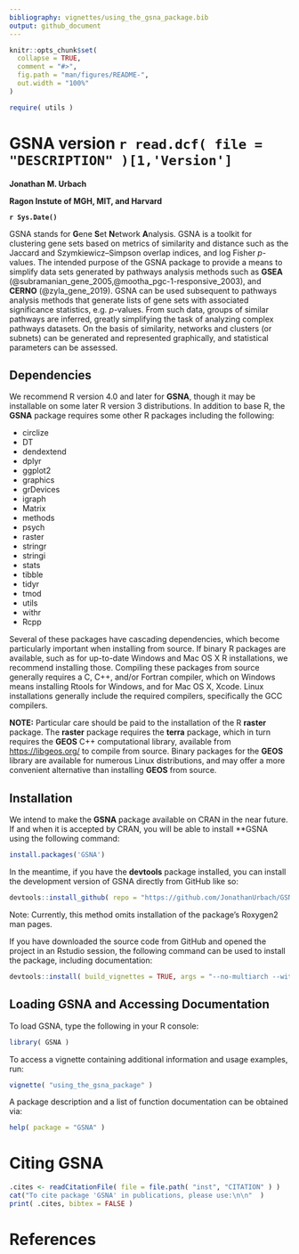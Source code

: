 ```yaml
---
bibliography: vignettes/using_the_gsna_package.bib
output: github_document
---
```

 
<!-- README.md is generated from README.Rmd. Please edit that file -->

```r
knitr::opts_chunk$set(
  collapse = TRUE,
  comment = "#>",
  fig.path = "man/figures/README-",
  out.width = "100%"
)

require( utils )

```

# GSNA version `r read.dcf( file = "DESCRIPTION" )[1,'Version']`

**Jonathan M. Urbach**

**Ragon Instute of MGH, MIT, and Harvard**  

**`r Sys.Date()`**  



<!-- badges: start -->
<!-- badges: end -->
 
GSNA stands for **G**ene **S**et **N**etwork **A**nalysis. GSNA is a toolkit for clustering gene sets based on metrics of similarity and distance such as the Jaccard and Szymkiewicz–Simpson overlap indices, and log Fisher *p*-values. The intended purpose of the GSNA package to provide a means to simplify data sets generated by pathways analysis methods such as **GSEA** (@subramanian_gene_2005,@mootha_pgc-1-responsive_2003), and **CERNO** (@zyla_gene_2019). GSNA can be used subsequent to pathways analysis methods that generate lists of gene sets with associated significance statistics, e.g. *p*-values. From such data, groups of similar pathways are inferred, greatly simplifying the task of analyzing complex pathways datasets. On the basis of similarity, networks and clusters (or subnets) can be generated and represented graphically, and statistical parameters can be assessed.


## Dependencies  

We recommend R version 4.0 and later for **GSNA**, though it may be installable on some later R version 3 distributions. In addition to base R, the **GSNA** package requires some other R packages including the following:

* circlize  
* DT  
* dendextend  
* dplyr  
* ggplot2  
* graphics  
* grDevices  
* igraph  
* Matrix  
* methods  
* psych  
* raster  
* stringr  
* stringi  
* stats  
* tibble  
* tidyr  
* tmod  
* utils  
* withr  
* Rcpp

Several of these packages have cascading dependencies, which become particularly important when installing from source. If binary R packages are available, such as for up-to-date Windows and Mac OS X R installations, we recommend installing those. Compiling these packages from source generally requires a C, C++, and/or Fortran compiler, which on Windows means installing Rtools for Windows, and for Mac OS X, Xcode. Linux installations generally include the required compilers, specifically the GCC compilers.    

**NOTE:** Particular care should be paid to the installation of the R **raster** package. The **raster** package requires the **terra** package, which in turn requires the **GEOS** C++ computational library, available from [https://libgeos.org/](https://libgeos.org/) to compile from source. Binary packages for the **GEOS** library are available for numerous Linux distributions, and may offer a more convenient alternative than installing **GEOS** from source.

## Installation  

We intend to make the **GSNA** package available on CRAN in the near future. If and when it is accepted by CRAN, you will be able to install **GSNA using the following command:

``` r
install.packages('GSNA')
```

In the meantime, if you have the **devtools** package installed, you can install the development version of GSNA directly from GitHub
like so:

``` r
devtools::install_github( repo = "https://github.com/JonathanUrbach/GSNA" )
```

Note: Currently, this method omits installation of the package's Roxygen2 man pages.  

If you have downloaded the source code from GitHub and opened the project in an Rstudio session, the following command can be used to install the package, including documentation:  

``` r
devtools::install( build_vignettes = TRUE, args = "--no-multiarch --with-keep.source" )
```


## Loading GSNA and Accessing Documentation    

To load GSNA, type the following in your R console:  

``` r 
library( GSNA )
```


To access a vignette containing additional information and usage examples, run:

``` r
vignette( "using_the_gsna_package" )
```

A package description and a list of function documentation can be obtained via:

``` r
help( package = "GSNA" )
```


# Citing GSNA

```r
.cites <- readCitationFile( file = file.path( "inst", "CITATION" ) )
cat("To cite package 'GSNA' in publications, please use:\n\n"  )
print( .cites, bibtex = FALSE )
```



# References

<div id="refs"></div>


